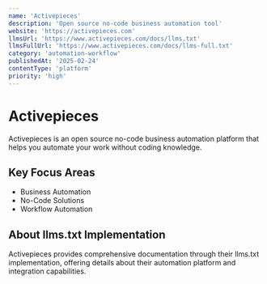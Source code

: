 ```yaml
---
name: 'Activepieces'
description: 'Open source no-code business automation tool'
website: 'https://activepieces.com'
llmsUrl: 'https://www.activepieces.com/docs/llms.txt'
llmsFullUrl: 'https://www.activepieces.com/docs/llms-full.txt'
category: 'automation-workflow'
publishedAt: '2025-02-24'
contentType: 'platform'
priority: 'high'
---
```


# Activepieces

Activepieces is an open source no-code business automation platform that helps you automate your work without coding knowledge.

## Key Focus Areas

- Business Automation
- No-Code Solutions
- Workflow Automation

## About llms.txt Implementation

Activepieces provides comprehensive documentation through their llms.txt implementation, offering details about their automation platform and integration capabilities.
